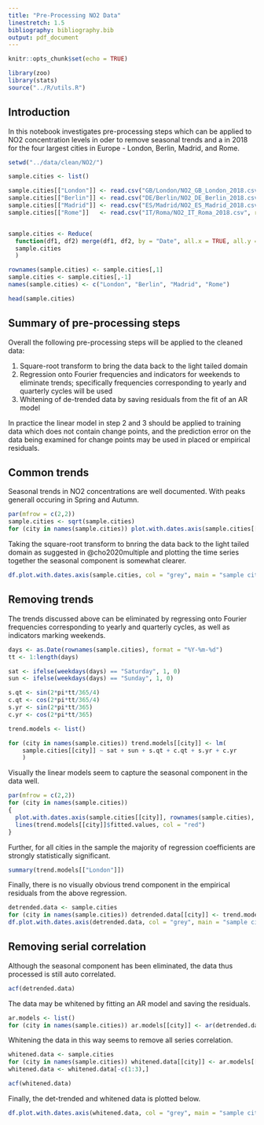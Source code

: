 ```yaml
---
title: "Pre-Processing NO2 Data"
linestretch: 1.5
bibliography: bibliography.bib
output: pdf_document
---
```


```r
knitr::opts_chunk$set(echo = TRUE)
```

```r
library(zoo)
library(stats)
source("../R/utils.R")
```


## Introduction

In this notebook investigates pre-processing steps which can be applied to NO2 concentration levels in oder to remove seasonal trends and a in 2018 for the four largest cities in Europe - London, Berlin, Madrid, and Rome. 

```r
setwd("../data/clean/NO2/")

sample.cities <- list()

sample.cities[["London"]] <- read.csv("GB/London/NO2_GB_London_2018.csv", row.names = 1)
sample.cities[["Berlin"]] <- read.csv("DE/Berlin/NO2_DE_Berlin_2018.csv", row.names = 1)
sample.cities[["Madrid"]] <- read.csv("ES/Madrid/NO2_ES_Madrid_2018.csv", row.names = 1)
sample.cities[["Rome"]]   <- read.csv("IT/Roma/NO2_IT_Roma_2018.csv", row.names = 1)


sample.cities <- Reduce(
  function(df1, df2) merge(df1, df2, by = "Date", all.x = TRUE, all.y = TRUE), 
  sample.cities
  )

rownames(sample.cities) <- sample.cities[,1]
sample.cities <- sample.cities[,-1]
names(sample.cities) <- c("London", "Berlin", "Madrid", "Rome")

head(sample.cities)
```

## Summary of pre-processing steps

Overall the following pre-processing steps will be applied to the cleaned data: 

1. Square-root transform to bring the data back to the light tailed domain 
2. Regression onto Fourier frequencies and indicators for weekends to eliminate trends; specifically frequencies corresponding to yearly and quarterly cycles will be used
3. Whitening of de-trended data by saving residuals from the fit of an AR model 

In practice the linear model in step 2 and 3 should be applied to training data which does not contain change points, and the prediction error on the data being examined for change points may be used in placed or empirical residuals. 

## Common trends

Seasonal trends in NO2 concentrations are well documented. With peaks generall occuring in Spring and Autumn. 


```r
par(mfrow = c(2,2))
sample.cities <- sqrt(sample.cities)
for (city in names(sample.cities)) plot.with.dates.axis(sample.cities[[city]], rownames(sample.cities), main = city)
```

Taking the square-root transform to bnring the data back to the light tailed domain as suggested in @cho2020multiple and plotting the time series together the seasonal component is somewhat clearer.

```r
df.plot.with.dates.axis(sample.cities, col = "grey", main = "sample cities after square-root transform")
```

## Removing trends

The trends discussed above can be eliminated by regressing onto Fourier frequencies corresponding to yearly and quarterly cycles, as well as indicators marking weekends.

```r
days <- as.Date(rownames(sample.cities), format = "%Y-%m-%d")
tt <- 1:length(days)

sat <- ifelse(weekdays(days) == "Saturday", 1, 0)
sun <- ifelse(weekdays(days) == "Sunday", 1, 0)

s.qt <- sin(2*pi*tt/365/4)
c.qt <- cos(2*pi*tt/365/4)
s.yr <- sin(2*pi*tt/365)
c.yr <- cos(2*pi*tt/365)

trend.models <- list()

for (city in names(sample.cities)) trend.models[[city]] <- lm(
    sample.cities[[city]] ~ sat + sun + s.qt + c.qt + s.yr + c.yr
    )
```

Visually the linear models seem to capture the seasonal component in the data well. 

```r
par(mfrow = c(2,2))
for (city in names(sample.cities))
{
  plot.with.dates.axis(sample.cities[[city]], rownames(sample.cities), main = city)
  lines(trend.models[[city]]$fitted.values, col = "red")
}
```

Further, for all cities in the sample the majority of regression coefficients are strongly statistically significant. 

```r
summary(trend.models[["London"]])
```

Finally, there is no visually obvious trend component in the empirical residuals from the above regression. 

```r
detrended.data <- sample.cities
for (city in names(sample.cities)) detrended.data[[city]] <- trend.models[[city]]$residuals
df.plot.with.dates.axis(detrended.data, col = "grey", main = "sample cities after removing seasonal trends")
```


## Removing serial correlation

Although the seasonal component has been eliminated, the data thus processed is still auto correlated. 

```r
acf(detrended.data)
```

The data may be whitened by fitting an AR model and saving the residuals. 

```r
ar.models <- list()
for (city in names(sample.cities)) ar.models[[city]] <- ar(detrended.data[[city]], order.max = 3)
```

Whitening the data in this way seems to remove all series correlation. 

```r
whitened.data <- sample.cities
for (city in names(sample.cities)) whitened.data[[city]] <- ar.models[[city]]$resid
whitened.data <- whitened.data[-c(1:3),]

acf(whitened.data)
```

Finally, the det-trended and whitened data is plotted below. 

```r
df.plot.with.dates.axis(whitened.data, col = "grey", main = "sample cities after trend removal and whitening")
```
